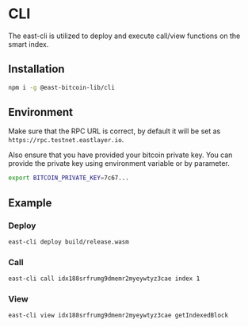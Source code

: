 # CLI

The east-cli is utilized to deploy and execute call/view functions on the smart index.

## Installation

```bash
npm i -g @east-bitcoin-lib/cli
```

## Environment

Make sure that the RPC URL is correct, by default it will be set as `https://rpc.testnet.eastlayer.io`.

Also ensure that you have provided your bitcoin private key. You can provide the private key using environment variable or by parameter.

```bash
export BITCOIN_PRIVATE_KEY=7c67...
```

## Example

### Deploy

```bash
east-cli deploy build/release.wasm
```

### Call

```bash
east-cli call idx188srfrumg9dmemr2myeywtyz3cae index 1
```

### View

```bash
east-cli view idx188srfrumg9dmemr2myeywtyz3cae getIndexedBlock
```
